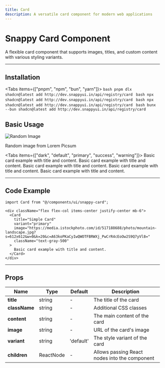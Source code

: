 ```yaml
---
title: Card
description: A versatile card component for modern web applications
---
```







# Snappy Card Component

A flexible card component that supports images, titles, and custom content with various styling variants.

---

## Installation

<Tabs items={["pnpm", "npm", "bun", "yarn"]}>
  <Tab value="pnpm">
    ```bash
    pnpm dlx shadcn@latest add http://dev.snappyui.in/api/registry/card
    ```
  </Tab>
  <Tab value="npm">
    ```bash
    npx shadcn@latest add http://dev.snappyui.in/api/registry/card
    ```
  </Tab>
  <Tab value="yarn">
    ```bash
    npx shadcn@latest add http://dev.snappyui.in/api/registry/card
    ```
  </Tab>
  <Tab value="bun">
    ```bash
    bunx --bun shadcn@latest add http://dev.snappyui.in/api/registry/card
    ```
  </Tab>
</Tabs>

## Basic Usage

<div className="flex flex-col items-center justify-center mb-6 border-1 border-zinc-800 rounded-lg py-5">
  <Card
    title="Image Card"
    variant="dark"
  >
    <img src="https://picsum.photos/300/200" alt="Random Image" className="rounded-lg"/>
    <p>Random image from Lorem Picsum</p>
  </Card>

</div>

<Tabs items={["dark", "default", "primary", "success", "warning"]}>
  <Tab value="dark">
    <Card title="Default Card" variant="dark" className="text-gray-500">
      Basic card example with title and content.
    </Card>
  </Tab>
  <Tab value="default">
    <Card title="Default Card" variant="default" className="text-gray-500">
      Basic card example with title and content.
    </Card>
  </Tab>
  <Tab value="primary">
    <Card title="Primary Card" variant="primary" className="text-gray-500">
      Basic card example with title and content.
    </Card>
  </Tab>
  <Tab value="success">
    <Card title="Success Card" variant="success" className="text-gray-500">
      Basic card example with title and content.
    </Card>
  </Tab>
  <Tab value="warning">
    <Card title="Warning Card" variant="warning" className="text-gray-500">
      Basic card example with title and content.
    </Card>
  </Tab>
</Tabs>

---

## Code Example

```tsx
import Card from "@/components/ui/snappy-card";

<div className="flex flex-col items-center justify-center mb-6">
  <Card
    title="Simple Card"
    variant="primary"
    image="https://media.istockphoto.com/id/517188688/photo/mountain-landscape.jpg?s=612x612&w=0&k=20&c=A63koPKaCyIwQWOTFBRWXj_PwCrR4cEoOw2S9Q7yVl8="
    className="text-gray-500"
  >
    Basic card example with title and content.
  </Card>
</div>
```

---

## Props

| <b>Name</b>   | <b>Type</b> | <b>Default</b> | <b>Description</b>                            |
| ------------- | ----------- | -------------- | --------------------------------------------- |
| **title**     | string      | -              | The title of the card                         |
| **className** | string      | -              | Additional CSS classes                        |
| **content**   | string      | -              | The main content of the card                  |
| **image**     | string      | -              | URL of the card's image                       |
| **variant**   | string      | 'default'      | The style variant of the card                 |
| **children**  | ReactNode   | -              | Allows passing React nodes into the component |
